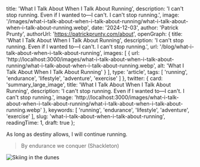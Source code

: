 
  title: 'What I Talk About When I Talk About Running',
  description: 'I can\'t stop running. Even if I wanted to—I can\'t. I can\'t stop running.',
  image: '/images/what-i-talk-about-when-i-talk-about-running/what-i-talk-about-when-i-talk-about-running.webp',
  date: '2024-12-03',
  author: 'Patrick Prunty',
  authorUrl: 'https://patrickprunty.com/about',
  openGraph: {
    title: 'What I Talk About When I Talk About Running',
    description: 'I can\'t stop running. Even if I wanted to—I can\'t. I can\'t stop running.',
    url: '/blog/what-i-talk-about-when-i-talk-about-running',
    images: [
      {
        url: 'http://localhost:3000/images/what-i-talk-about-when-i-talk-about-running/what-i-talk-about-when-i-talk-about-running.webp',
        alt: 'What I Talk About When I Talk About Running'
      }
    ],
    type: 'article',
    tags: [
      'running',
      'endurance',
      'lifestyle',
      'adventure',
      'exercise'
    ]
  },
  twitter: {
    card: 'summary_large_image',
    title: 'What I Talk About When I Talk About Running',
    description: 'I can\'t stop running. Even if I wanted to—I can\'t. I can\'t stop running.',
    image: 'http://localhost:3000/images/what-i-talk-about-when-i-talk-about-running/what-i-talk-about-when-i-talk-about-running.webp'
  },
  keywords: [
    'running',
    'endurance',
    'lifestyle',
    'adventure',
    'exercise'
  ],
  slug: 'what-i-talk-about-when-i-talk-about-running',
  readingTime: 1,
  draft: true
};

As long as destiny allows, I will continue running.

> By endurance we conquer (Shackleton)

![Skiing in the dunes](/images/dunes.jpg)
